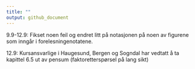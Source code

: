 ```yaml
---
title: ""
output: github_document
---
```


9.9-12.9: Fikset noen feil og endret litt på notasjonen på noen av figurene som inngår i forelesningenotatene.

12.9: Kursansvarlige i Haugesund, Bergen og Sogndal har vedtatt å ta kapittel 6.5 ut av pensum (faktoretterspørsel på lang sikt) 
